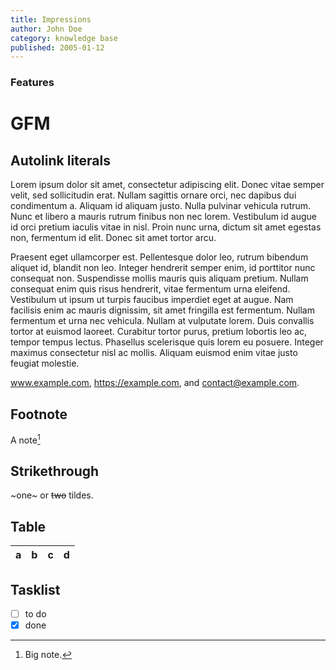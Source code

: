```yaml
---
title: Impressions
author: John Doe
category: knowledge base
published: 2005-01-12
---
```


### Features
# GFM

## Autolink literals

Lorem ipsum dolor sit amet, consectetur adipiscing elit. Donec vitae semper velit, sed sollicitudin erat. Nullam sagittis ornare orci, nec dapibus dui condimentum a. Aliquam id aliquam justo. Nulla pulvinar vehicula rutrum. Nunc et libero a mauris rutrum finibus non nec lorem. Vestibulum id augue id orci pretium iaculis vitae in nisl. Proin nunc urna, dictum sit amet egestas non, fermentum id elit. Donec sit amet tortor arcu.

Praesent eget ullamcorper est. Pellentesque dolor leo, rutrum bibendum aliquet id, blandit non leo. Integer hendrerit semper enim, id porttitor nunc consequat non. Suspendisse mollis mauris quis aliquam pretium. Nullam consequat enim quis risus hendrerit, vitae fermentum urna eleifend. Vestibulum ut ipsum ut turpis faucibus imperdiet eget at augue. Nam facilisis enim ac mauris dignissim, sit amet fringilla est fermentum. Nullam fermentum et urna nec vehicula. Nullam at vulputate lorem. Duis convallis tortor at euismod laoreet. Curabitur tortor purus, pretium lobortis leo ac, tempor tempus lectus. Phasellus scelerisque quis lorem eu posuere. Integer maximus consectetur nisl ac mollis. Aliquam euismod enim vitae justo feugiat molestie.

www.example.com, https://example.com, and contact@example.com.

## Footnote

A note[^1]

[^1]: Big note.

## Strikethrough

~one~ or ~~two~~ tildes.

## Table

| a | b  |  c |  d  |
| - | :- | -: | :-: |

## Tasklist

* [ ] to do
* [x] done
